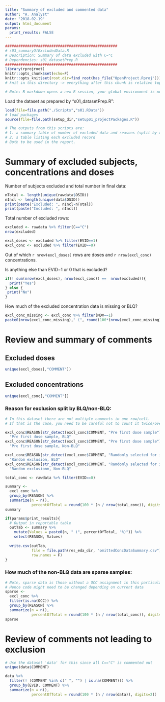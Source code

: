 ```yaml
---
title: "Summary of excluded and commented data"
author: "A. Analyst"
date: "2018-02-19"
output: html_document
params:
  print_results: FALSE
---
```

```r
###################################################
# s03_summaryOfExcludedData.R
# Description: Summary of data excluded with C="C
# Dependencies: s01_datasetPrep.R
###################################################
library(rprojroot)
knitr::opts_chunk$set(echo=F)
knitr::opts_knit$set(root.dir=find_root(has_file("OpenProject.Rproj"))) 
# knit in this directory -> everything after this chunk is relative top level dir

# Note: R markdown opens a new R session, your global environment is not available.
```

Load the dataset as prepared by "s01_datasetPrep.R":
```r
load(file=file.path("./Scripts","s01.RData"))
# load packages
source(file=file.path(setup_dir,"setup01_projectPackages.R"))
```

```r
# The outputs from this scripts are: 
# 1. a summary table of number of excluded data and reasons (split by >/< LLOQ)
# 2. a table listing each excluded record
# Both to be used in the report. 
```

# Summary of excluded subjects, concentrations and doses
Number of subjects excluded and total number in final data:
```r
nTotal <- length(unique(rawdata$OSID))
nIncl <- length(unique(data$OSID))
print(paste("Excluded: ", nIncl-nTotal))
print(paste("Included: ", nIncl))
```

Total number of excluded rows: 
```r
excluded <- rawdata %>% filter(C=="C")
nrow(excluded)

excl_doses <- excluded %>% filter(EVID==1)
excl_conc <- excluded %>% filter(EVID==0)
```
Out of which `r nrow(excl_doses)` rows are doses and `r nrow(excl_conc)` concentrations.

Is anything else than EVID=1 or 0 that is excluded?
```r
if(! sum(nrow(excl_doses), nrow(excl_conc)) ==  nrow(excluded)){
  print("Yes")
} else {
 print("No") 
}
```

How much of the excluded concentration data is missing or BLQ?
```r
excl_conc_missing <- excl_conc %>% filter(MDV==1)
paste0(nrow(excl_conc_missing)," (", round(100*(nrow(excl_conc_missing) / nrow(excl_conc))), "%)")
```

# Review and summary of comments
## Excluded doses
```r
unique(excl_doses[,"COMMENT"])
```

## Excluded concentrations
```r
unique(excl_conc[,"COMMENT"])
```
### Reason for exclusion split by BLQ/non-BLQ:
```r
# In this dataset there are not multiple comments in one row/cell. 
# If that is the case, you need to be careful not to count it twice/overwrite the reason.

excl_conc$REASON[str_detect(excl_conc$COMMENT, "Pre first dose sample") & excl_conc$BLQ==1] <- 
  "Pre first dose sample, BLQ"
excl_conc$REASON[str_detect(excl_conc$COMMENT, "Pre first dose sample") & excl_conc$BLQ==0] <- 
  "Pre first dose sample, Non-BLQ"

excl_conc$REASON[str_detect(excl_conc$COMMENT, "Randomly selected for illustration") & excl_conc$BLQ==1] <- 
  "Random exclusion, BLQ"
excl_conc$REASON[str_detect(excl_conc$COMMENT, "Randomly selected for illustration") & excl_conc$BLQ==0] <-
  "Random exclusionm, Non-BLQ"

total_conc <- rawdata %>% filter(EVID==0)

summary <- 
  excl_conc %>%
  group_by(REASON) %>% 
  summarize(n = n(), 
            percentOfTotal = round(100 * (n / nrow(total_conc)), digits=1))
summary
```


```r
if(params$print_results){
  # Output in reportable table
  outTab <- summary %>% 
    mutate(Values = paste0(n, " (", percentOfTotal, "%)")) %>% 
    select(REASON, Values)
  
  write.csv(outTab,
            file = file.path(res_eda_dir, "omittedConcDataSummary.csv"),
            row.names = F)
}
```

### How much of the non-BLQ data are sparse samples: 
```r
# Note, sparse data is those without a OCC assignment in this particular dataset
# Hence code might need to be changed depending on current data
sparse <- 
  excl_conc %>%
  filter(is.na(OCC)) %>% 
  group_by(REASON) %>% 
  summarize(n = n(), 
            percentOfTotal = round(100 * (n / nrow(total_conc)), digits=1))
sparse
```


# Review of comments not leading to exclusion
```r
# Use the dataset 'data' for this since all C=="C" is commented out
unique(data$COMMENT)

data %>%
  filter(! (COMMENT %in% c(" ", "") | is.na(COMMENT))) %>% 
  group_by(EVID, COMMENT) %>% 
  summarize(n = n(), 
            percentOfTotal = round(100 * (n / nrow(data)), digits=2))
```
